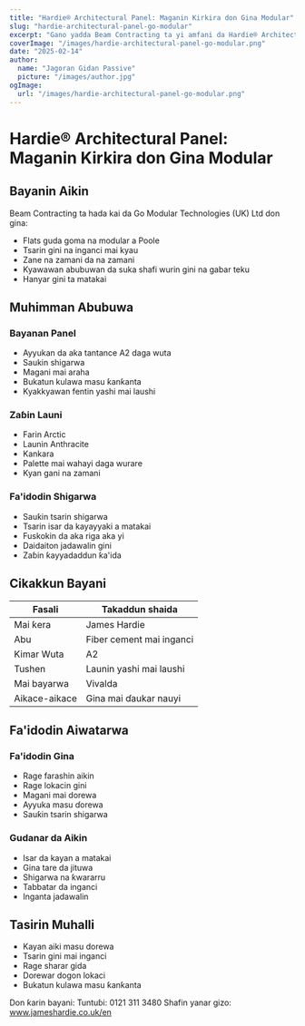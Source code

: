 ```yaml
---
title: "Hardie® Architectural Panel: Maganin Kirkira don Gina Modular"
slug: "hardie-architectural-panel-go-modular"
excerpt: "Gano yadda Beam Contracting ta yi amfani da Hardie® Architectural Panel don aikin flats na modular na kirkira a Poole, wanda ya kawo fa'idodin tsaro daga wuta da dorewa."
coverImage: "/images/hardie-architectural-panel-go-modular.png"
date: "2025-02-14"
author:
  name: "Jagoran Gidan Passive"
  picture: "/images/author.jpg"
ogImage:
  url: "/images/hardie-architectural-panel-go-modular.png"
---
```


# Hardie® Architectural Panel: Maganin Kirkira don Gina Modular

## Bayanin Aikin

Beam Contracting ta hada kai da Go Modular Technologies (UK) Ltd don gina:

- Flats guda goma na modular a Poole
- Tsarin gini na inganci mai kyau
- Zane na zamani da na zamani
- Kyawawan abubuwan da suka shafi wurin gini na gabar teku
- Hanyar gini ta matakai

## Muhimman Abubuwa

### Bayanan Panel
- Ayyukan da aka tantance A2 daga wuta
- Saukin shigarwa
- Magani mai araha
- Bukatun kulawa masu ƙanƙanta
- Kyakkyawan fentin yashi mai laushi

### Zaɓin Launi
- Farin Arctic
- Launin Anthracite
- Kankara
- Palette mai wahayi daga wurare
- Kyan gani na zamani

### Fa'idodin Shigarwa
- Sauƙin tsarin shigarwa
- Tsarin isar da kayayyaki a matakai
- Fuskokin da aka riga aka yi
- Daidaiton jadawalin gini
- Zaɓin ƙayyadaddun ƙa'ida

## Cikakkun Bayani

| Fasali | Takaddun shaida |
|--------|----------------|
| Mai ƙera | James Hardie |
| Abu | Fiber cement mai inganci |
| Kimar Wuta | A2 |
| Tushen | Launin yashi mai laushi |
| Mai bayarwa | Vivalda |
| Aikace-aikace | Gina mai ɗaukar nauyi |

## Fa'idodin Aiwatarwa

### Fa'idodin Gina
- Rage farashin aikin
- Rage lokacin gini
- Magani mai dorewa
- Ayyuka masu ɗorewa
- Sauƙin tsarin shigarwa

### Gudanar da Aikin
- Isar da kayan a matakai
- Gina tare da jituwa
- Shigarwa na ƙwararru
- Tabbatar da inganci
- Inganta jadawalin

## Tasirin Muhalli

- Kayan aiki masu dorewa
- Tsarin gini mai inganci
- Rage sharar gida
- Dorewar dogon lokaci
- Bukatun kulawa masu ƙanƙanta

Don ƙarin bayani:
Tuntuɓi: 0121 311 3480
Shafin yanar gizo: www.jameshardie.co.uk/en